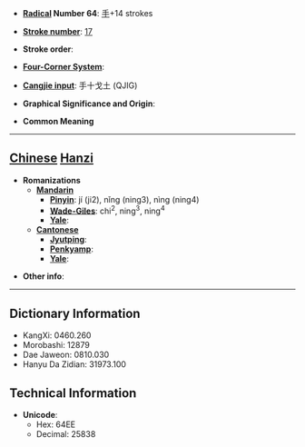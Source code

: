 * '''[[Wiktionary:Chinese radical index| Radical]] Number 64''': [[Wiktionary:Chinese radical index 手|手]]+14 strokes

* '''[[Wiktionary:Chinese total strokes index|Stroke number]]''': [[Wiktionary:Chinese total strokes index 17|17]]

* '''Stroke order''': 

* '''[[Wiktionary:Chinese four corner index|Four-Corner System]]''': 

* '''[[Wiktionary:Chinese Cangjie index|Cangjie input]]''': 手十戈土 (QJIG)

* '''Graphical Significance and Origin''': 

* '''Common Meaning'''

----

== [[Chinese]] [[Hanzi]] ==

* '''Romanizations'''
** '''[[Mandarin]]'''
*** '''[[Pinyin]]''': jí (ji2), nǐng (ning3), nìng (ning4)
*** '''[[Wade-Giles]]''': chi<sup>2</sup>, ning<sup>3</sup>, ning<sup>4</sup>
*** '''[[Yale]]''': 
** '''[[Cantonese]]'''
*** '''[[Jyutping]]''':
*** '''[[Penkyamp]]''': 
*** '''[[Yale]]''': 

* '''Other info''': 

----

== Dictionary Information ==

* KangXi: 0460.260
* Morobashi: 12879
* Dae Jaweon: 0810.030
* Hanyu Da Zidian: 31973.100

== Technical Information ==

* '''Unicode''':
** Hex: 64EE
** Decimal: 25838